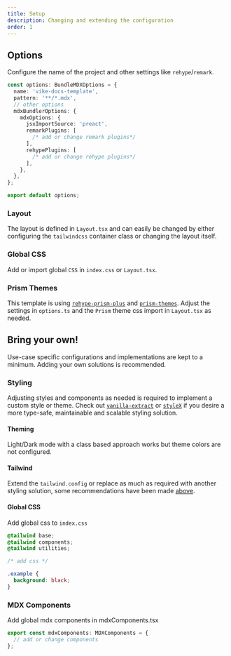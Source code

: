 ```yaml
---
title: Setup
description: Changing and extending the configuration
order: 1
---
```


## Options

Configure the name of the project and other settings like `rehype`/`remark`.

```ts
const options: BundleMDXOptions = {
  name: 'vike-docs-template',
  pattern: '**/*.mdx',
  // other options
  mdxBundlerOptions: {
    mdxOptions: {
      jsxImportSource: 'preact',
      remarkPlugins: [
        /* add or change remark plugins*/
      ],
      rehypePlugins: [
        /* add or change rehype plugins*/
      ],
    },
  },
};

export default options;
```

### Layout

The layout is defined in `Layout.tsx` and can easily be changed by either configuring the `tailwindcss` container class or changing the layout itself.

### Global CSS

Add or import global `CSS` in `index.css` or `Layout.tsx`.

### Prism Themes

This template is using [`rehype-prism-plus`](https://www.npmjs.com/package/rehype-prism-plus) and [`prism-themes`](https://github.com/PrismJS/prism-themes).
Adjust the settings in `options.ts` and the `Prism` theme css import in `Layout.tsx` as needed.

## Bring your own!

Use-case specific configurations and implementations are kept to a minimum. Adding your own solutions is recommended.

### Styling

Adjusting styles and components as needed is required to implement a custom style or theme.
Check out [`vanilla-extract`](https://vanilla-extract.style/) or [`styleX`](https://stylexjs.com/) if you desire a more type-safe, maintainable and scalable styling solution.

#### Theming

Light/Dark mode with a class based approach works but theme colors are not configured.

#### Tailwind

Extend the `tailwind.config` or replace as much as required with another styling solution, some recommendations have been made [above](#styling).

#### Global CSS

Add global css to `index.css`

```css
@tailwind base;
@tailwind components;
@tailwind utilities;

/* add css */

.example {
  background: black;
}
```

### MDX Components

Add global mdx components in mdxComponents.tsx

```ts
export const mdxComponents: MDXComponents = {
  // add or change components
};
```
